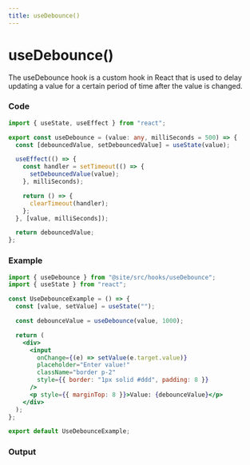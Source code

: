```yaml
---
title: useDebounce()
---
```



# useDebounce()

The useDebounce hook is a custom hook in React that is used to delay updating a value for a certain period of time after the value is changed.

### Code

```ts title="useDebounce.ts"
import { useState, useEffect } from "react";

export const useDebounce = (value: any, milliSeconds = 500) => {
  const [debouncedValue, setDebouncedValue] = useState(value);

  useEffect(() => {
    const handler = setTimeout(() => {
      setDebouncedValue(value);
    }, milliSeconds);

    return () => {
      clearTimeout(handler);
    };
  }, [value, milliSeconds]);

  return debouncedValue;
};
```

### Example

```jsx
import { useDebounce } from "@site/src/hooks/useDebounce";
import { useState } from "react";

const UseDebounceExample = () => {
  const [value, setValue] = useState("");

  const debounceValue = useDebounce(value, 1000);

  return (
    <div>
      <input
        onChange={(e) => setValue(e.target.value)}
        placeholder="Enter value!"
        className="border p-2"
        style={{ border: "1px solid #ddd", padding: 8 }}
      />
      <p style={{ marginTop: 8 }}>Value: {debounceValue}</p>
    </div>
  );
};

export default UseDebounceExample;
```

### Output

<UseDebounceExample />
